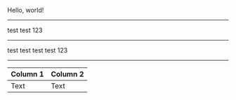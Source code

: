 <Heading hi='there'>Hello, world!
</Heading>

---

<Hello>
    test   <World />   test
</Hello>123

---

<Hello>
    test   <World />   test
</Hello>
<Hello>
    test   <World />   test
</Hello>123

---

| Column 1 | Column 2 |
|---|---|
| Text | <Hello>Text</Hello> |
